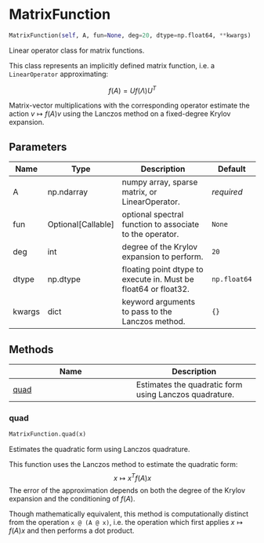 # MatrixFunction { #operators.MatrixFunction }

```python
MatrixFunction(self, A, fun=None, deg=20, dtype=np.float64, **kwargs)
```

Linear operator class for matrix functions.

This class represents an implicitly defined matrix function, i.e. a `LinearOperator` approximating:

$$ f(A) = U f(\Lambda) U^T $$

Matrix-vector multiplications with the corresponding operator estimate the action $v \mapsto f(A)v$ using the Lanczos
method on a fixed-degree Krylov expansion.

## Parameters {.doc-section .doc-section-parameters}

| Name   | Type                 | Description                                                     | Default      |
|--------|----------------------|-----------------------------------------------------------------|--------------|
| A      | np.ndarray           | numpy array, sparse matrix, or LinearOperator.                  | _required_   |
| fun    | Optional\[Callable\] | optional spectral function to associate to the operator.        | `None`       |
| deg    | int                  | degree of the Krylov expansion to perform.                      | `20`         |
| dtype  | np.dtype             | floating point dtype to execute in. Must be float64 or float32. | `np.float64` |
| kwargs | dict                 | keyword arguments to pass to the Lanczos method.                | `{}`         |

## Methods

| Name | Description |
| --- | --- |
| [quad](#operators.MatrixFunction.quad) | Estimates the quadratic form using Lanczos quadrature. |

### quad { #operators.MatrixFunction.quad }

```python
MatrixFunction.quad(x)
```

Estimates the quadratic form using Lanczos quadrature.

This function uses the Lanczos method to estimate the quadratic form:
$$ x \mapsto x^T f(A) x $$
The error of the approximation depends on both the degree of the Krylov expansion and the conditioning of $f(A)$.

:::{.callout-note}
Though mathematically equivalent, this method is computationally distinct from the operation `x @ (A @ x)`, i.e. the operation
which first applies $x \mapsto f(A)x$ and then performs a dot product.
:::